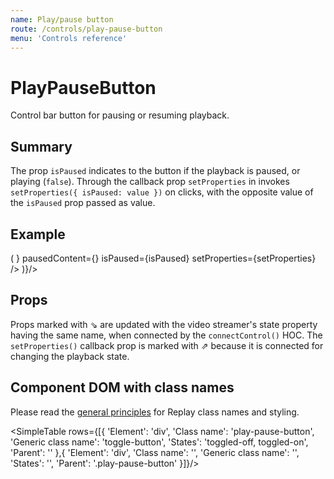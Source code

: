 ```yaml
---
name: Play/pause button
route: /controls/play-pause-button
menu: 'Controls reference'
---
```



# PlayPauseButton

Control bar button for pausing or resuming playback. 

## Summary

The prop `isPaused` indicates to the button if the playback is paused, or playing (`false`). Through the callback prop `setProperties` in invokes `setProperties({ isPaused: value })` on clicks, with the opposite value of the `isPaused` prop passed as value.

## Example

<Playground>
  <ShowCase render={({ setProperties, isPaused }) => (
    <PlayPauseButton playingContent={<Pause/>} pausedContent={<Play/>} isPaused={isPaused} setProperties={setProperties} />
  )}/>
</Playground>

## Props

<PropsTable of={PlayPauseButton} />

Props marked with ⇘ are updated with the video streamer's state property having the same name, when connected by the `connectControl()` HOC. The ︎`setProperties()` callback prop is marked with ︎⇗ because it is connected for changing the playback state.

## Component DOM with class names

Please read the [general principles](/custom-replay/skins-styles) for Replay class names and styling.

<SimpleTable rows={[{ 
  'Element': 'div',
  'Class name': 'play-pause-button',
  'Generic class name': 'toggle-button',
  'States': 'toggled-off, toggled-on',
  'Parent': ''
},{
  'Element': 'div',
  'Class name': '',
  'Generic class name': '',
  'States': '',
  'Parent': '.play-pause-button'
}]}/>

